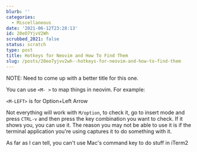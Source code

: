 ```yaml
---
blurb: ''
categories:
  - Miscellaneous
date: '2021-06-12T23:28:13'
id: 20eO7YjvV2Wh
scrubbed_2021: false
status: scratch
type: post
title: Hotkeys for Neovim and How To Find Them
slug: /posts/20eo7yjvv2wh--hotkeys-for-neovim-and-how-to-find-them
---
```


NOTE: Need to come up with a better title for this one. 


You can use `<M- >` to map things in neovim. For example:


`<M-LEFT>` is for Option+Left Arrow

Not everything will work with `M/option`, to check it, go to insert mode and press `CTRL-v` and then press the key combination you want to check. If it shows you, you can use it. The reason you may not be able to use it is if the terminal application you're using captures it to do something with it. 

As far as I can tell, you can't use Mac's command key to do stuff in iTerm2
